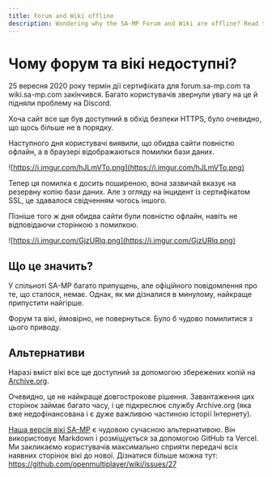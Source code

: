 ```yaml
---
title: Forum and Wiki offline
description: Wondering why the SA-MP Forum and Wiki are offline? Read this for information and next steps.
---
```


# Чому форум та вікі недоступні?

25 вересня 2020 року термін дії сертифіката для forum.sa-mp.com та wiki.sa-mp.com закінчився. Багато користувачів звернули увагу на це й підняли проблему на Discord.

Хоча сайт все ще був доступний в обхід безпеки HTTPS, було очевидно, що щось більше не в порядку.

Наступного дня користувачі виявили, що обидва сайти повністю офлайн, а в браузері відображаються помилки бази даних.

![https://i.imgur.com/hJLmVTo.png](https://i.imgur.com/hJLmVTo.png)

Тепер ця помилка є досить поширеною, вона зазвичай вказує на резервну копію бази даних. Але з огляду на інцидент із сертифікатом SSL, це здавалося свідченням чогось іншого.

Пізніше того ж дня обидва сайти були повністю офлайн, навіть не відповідаючи сторінкою з помилкою.

![https://i.imgur.com/GjzURlq.png](https://i.imgur.com/GjzURlq.png)

## Що це значить?

У спільноті SA-MP багато припущень, але офіційного повідомлення про те, що сталося, немає. Однак, як ми дізналися в минулому, найкраще припустити найгірше.

Форум та вікі, ймовірно, не повернуться. Було б чудово помилитися з цього приводу.

## Альтернативи

Наразі вміст вікі все ще доступний за допомогою збережених копій на [Archive.org](http://web-old.archive.org/web/20200314132548/https://wiki.sa-mp.com/wiki/Main_Page).

Очевидно, це не найкраще довгострокове рішення. Завантаження цих сторінок займає багато часу, і це підкреслює службу Archive.org (яка вже недофінансована і є дуже важливою частиною історії Інтернету).

[Наша версія вікі SA-MP](/docs) є чудовою сучасною альтернативою. Він використовує Markdown і розміщується за допомогою GitHub та Vercel. Ми закликаємо користувачів максимально сприяти передачі всіх наявних сторінок вікі до нової. Дізнатися більше можна тут: https://github.com/openmultiplayer/wiki/issues/27

